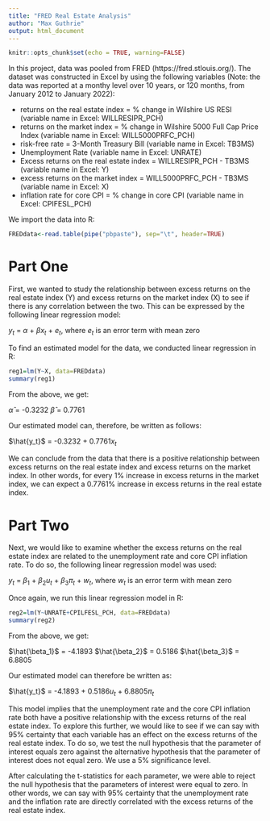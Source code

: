 ```yaml
---
title: "FRED Real Estate Analysis"
author: "Max Guthrie"
output: html_document
---
```


```r
knitr::opts_chunk$set(echo = TRUE, warning=FALSE)
```

In this project, data was pooled from FRED (https://fred.stlouis.org/). The dataset was constructed in Excel by using the following variables (Note: the data was reported at a monthy level over 10 years, or 120 months, from January 2012 to January 2022):

* returns on the real estate index = % change in Wilshire US RESI (variable name in Excel: WILLRESIPR_PCH)
* returns on the market index = % change in Wilshire 5000 Full Cap Price Index (variable name in Excel: WILL5000PRFC_PCH)
* risk-free rate = 3-Month Treasury Bill (variable name in Excel: TB3MS)
* Unemployment Rate (variable name in Excel: UNRATE)
* Excess returns on the real estate index = WILLRESIPR_PCH - TB3MS (variable name in Excel: Y)
* excess returns on the market index = WILL5000PRFC_PCH - TB3MS (variable name in Excel: X)
* inflation rate for core CPI = % change in core CPI (variable name in Excel: CPIFESL_PCH)

We import the data into R:

```r
FREDdata<-read.table(pipe("pbpaste"), sep="\t", header=TRUE)
```

# Part One
First, we wanted to study the relationship between excess returns on the real estate index (Y) and excess returns on the market index (X) to see if there is any correlation between the two. This can be expressed by the following linear regression model:

$y_t$ = $\alpha$ + $\beta$$x_t$ + $e_t$, where $e_t$ is an error term with mean zero

To find an estimated model for the data, we conducted linear regression in R:

```r
reg1=lm(Y~X, data=FREDdata)
summary(reg1)
```

From the above, we get:

$\hat{\alpha}$ = -0.3232
$\hat{\beta}$ = 0.7761

Our estimated model can, therefore, be written as follows:

$\hat{y_t}$ = -0.3232 + 0.7761$x_t$

We can conclude from the data that there is a positive relationship between excess returns on the real estate index and excess returns on the market index. In other words, for every 1% increase in excess returns in the market index, we can expect a 0.7761% increase in excess returns in the real estate index.


# Part Two
Next, we would like to examine whether the excess returns on the real estate index are related to the unemployment rate and core CPI inflation rate. To do so, the following linear regression model was used:

$y_t$ = $\beta_1$ + $\beta_2$$u_t$ + $\beta_3$$\pi_t$ + $w_t$, where $w_t$ is an error term with mean zero

Once again, we run this linear regression model in R:

```r
reg2=lm(Y~UNRATE+CPILFESL_PCH, data=FREDdata)
summary(reg2)
```

From the above, we get:

$\hat{\beta_1}$ = -4.1893
$\hat{\beta_2}$ = 0.5186
$\hat{\beta_3}$ = 6.8805

Our estimated model can therefore be written as:

$\hat{y_t}$ = -4.1893 + 0.5186$u_t$ + 6.8805$\pi_t$

This model implies that the unemployment rate and the core CPI inflation rate both have a positive relationship with the excess returns of the real estate index. To explore this further, we would like to see if we can say with 95% certainty that each variable has an effect on the excess returns of the real estate index. To do so, we test the null hypothesis that the parameter of interest equals zero against the alternative hypothesis that the parameter of interest does not equal zero. We use a 5% significance level.

After calculating the t-statistics for each parameter, we were able to reject the null hypothesis that the parameters of interest were equal to zero. In other words, we can say with 95% certainty that the unemployment rate and the inflation rate are directly correlated with the excess returns of the real estate index.
